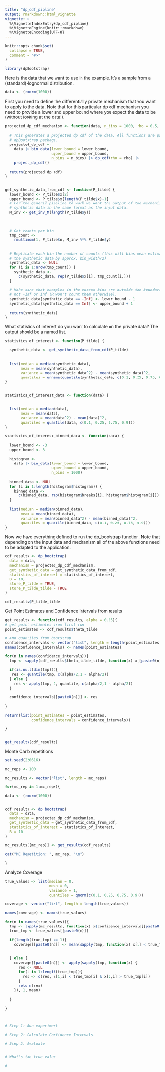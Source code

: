 ```yaml
---
title: "dp_cdf_pipline"
output: rmarkdown::html_vignette
vignette: >
  %\VignetteIndexEntry{dp_cdf_pipline}
  %\VignetteEngine{knitr::rmarkdown}
  %\VignetteEncoding{UTF-8}
---
```


```r
knitr::opts_chunk$set(
  collapse = TRUE,
  comment = "#>"
)
```

```r
library(dpBootstrap)
```

Here is the data that we want to use in the example. It's a sample from a (standard)-lognormal distribution.

```r
data <- (rnorm(1000))
```


First you need to define the differentially private mechanism that you want to apply to the data.
Note that for this particular dp cdf mechanism you need to provide a lower and upper bound where you expect the data to be (without looking at the data!).

```r

projected_dp_cdf_mechanism <- function(data, n_bins = 1000, rho = 0.5, lower_bound = -3, upper_bound = 3) {
  
  # This generates a projected dp cdf of the data. All functions are part of the
  # dpBootstrap package.
  projected_dp_cdf <-
    data |> bin_data(lower_bound = lower_bound,
                     upper_bound = upper_bound,
                     n_bins = n_bins) |> dp_cdf(rho = rho) |>
    project_dp_cdf()
  
  return(projected_dp_cdf)
}


get_synthetic_data_from_cdf <- function(P_tilde) {
  lower_bound <- P_tilde$x[2]
  upper_bound <- P_tilde$x[length(P_tilde$x)-1]
  # For the generic pipeline to work we want the output of the mechanism to be
  # synthetic data in the same format as the input data.
  M_inv <- get_inv_M(length(P_tilde$y))
  
  
  
  # Get counts per bin
  tmp_count <-
    rmultinom(1, P_tilde$n, M_inv %*% P_tilde$y)
  
  
  # Replicate each bin the number of counts (this will bias mean estimation on 
  # the synthetic data by approx. bin_width/2)
  synthetic_data <- NULL
  for (i in 1:nrow(tmp_count)) {
    synthetic_data <-
      c(synthetic_data, rep(P_tilde$x[i], tmp_count[i,]))
  }

  # Make sure that examples in the excess bins are outside the boundaries but
  # not -Inf or Inf (R won't count them otherwise).
  synthetic_data[synthetic_data == -Inf] <- lower_bound - 1
  synthetic_data[synthetic_data == Inf] <- upper_bound + 1
  
  return(synthetic_data)
}


```

What statistics of interest do you want to calculate on the private data?
The output should be a named list.

```r
statistics_of_interest <- function(P_tilde) {
  
  synthetic_data <- get_synthetic_data_from_cdf(P_tilde)
  
  
  list(median = median(synthetic_data),
       mean = mean(synthetic_data),
       variance = mean(synthetic_data^2) - mean(synthetic_data)^2,
       quantiles = unname(quantile(synthetic_data, c(0.1, 0.25, 0.75, 0.9))))
}


statistics_of_interest_data <- function(data) {
  
  
  list(median = median(data),
       mean = mean(data),
       variance = mean(data^2) - mean(data)^2,
       quantiles = quantile(data, c(0.1, 0.25, 0.75, 0.9)))
}

statistics_of_interest_binned_data <- function(data) {
  
  lower_bound <- -3
  upper_bound <- 3
  
  histogram <-
    data |> bin_data(lower_bound = lower_bound,
                     upper_bound = upper_bound,
                     n_bins = 1000)
  
  binned_data <- NULL
  for (i in 1:length(histogram$histogram)) {
    binned_data <-
      c(binned_data, rep(histogram$breaks[i], histogram$histogram[i]))
  }
  
  list(median = median(binned_data),
       mean = mean(binned_data),
       variance = mean(binned_data^2) - mean(binned_data)^2,
       quantiles = quantile(binned_data, c(0.1, 0.25, 0.75, 0.9)))
}
```



Now we have everything defined to run the dp_bootstrap function. Note that depending on the input data and mechanism all of the above functions need to be adapted to the application.

```r

cdf_results <- dp_bootstrap(
  data = data,
  mechanism = projected_dp_cdf_mechanism,
  get_synthetic_data = get_synthetic_data_from_cdf,
  statistics_of_interest = statistics_of_interest,
  B = 10,
  store_P_tilde = TRUE,
  store_P_tilde_tilde = TRUE
)

cdf_results$P_tilde_tilde

```


Get Point Estimates and Confidence Intervals from results

```r

get_results <- function(cdf_results, alpha = 0.05){
# get point estimates from first run
point_estimates <- cdf_results$theta_tilde

# And quantiles from bootstrap
confidence_intervals <- vector("list", length = length(point_estimates))
names(confidence_intervals) <- names(point_estimates)

for(n in names(confidence_intervals)){
  tmp <- sapply(cdf_results$theta_tilde_tilde, function(x) x[[paste0(n)]])
  
  if(is.null(dim(tmp))){
   res <- quantile(tmp, c(alpha/2,1 - alpha/2))
  } else {
    res <- apply(tmp, 1, quantile, c(alpha/2,1 - alpha/2))
  }
  
  confidence_intervals[[paste0(n)]] <- res
  
}

return(list(point_estimates = point_estimates,
            confidence_intervals = confidence_intervals))

}


get_results(cdf_results)
```


Monte Carlo repetitions

```r
set.seed(220616)

mc_reps <- 100

mc_results <- vector("list", length = mc_reps)

for(mc_rep in 1:mc_reps){

data <- (rnorm(1000))


cdf_results <- dp_bootstrap(
  data = data,
  mechanism = projected_dp_cdf_mechanism,
  get_synthetic_data = get_synthetic_data_from_cdf,
  statistics_of_interest = statistics_of_interest,
  B = 10
)

mc_results[[mc_rep]] <- get_results(cdf_results)

cat("MC Repetition: ", mc_rep, "\n")

}
```

Analyze Coverage

```r

true_values <- list(median = 0,
                    mean = 0,
                    variance = 1,
                    quantiles = qnorm(c(0.1, 0.25, 0.75, 0.9)))

coverage <- vector("list", length = length(true_values))

names(coverage) <- names(true_values)

for(n in names(true_values)){
  tmp <- lapply(mc_results, function(x) x$confidence_intervals[[paste0(n)]])
  true_tmp <- true_values[[paste0(n)]]
  
  if(length(true_tmp) == 1){
    coverage[[paste0(n)]] <- mean(sapply(tmp, function(x) x[1] < true_tmp & x[2] > true_tmp))
    
    
  } else {
    coverage[[paste0(n)]] <- apply(sapply(tmp, function(x) {
      res <- NULL
      for(i in 1:length(true_tmp)){
        res <- c(res, x[1,i] < true_tmp[i] & x[2,i] > true_tmp[i])
      }
      return(res)
    }), 1, mean)
    
  }
  
}



# Step 1: Run experiment

# Step 2: Calculate Confidence Intervals

# Step 3: Evaluate


# What's the true value 

#







```

